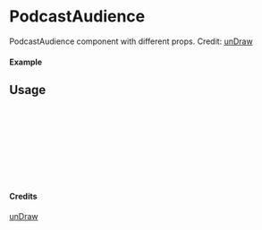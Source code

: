 
<Meta of={PodcastAudience} title="unDraw/PodcastAudience" />

# PodcastAudience

PodcastAudience component with different props.
Credit: [unDraw](https://undraw.co/illustrations)

#### Example

<Canvas of={PodcastAudience.Primary} />

## Usage

```ts
import { PodcastAudience } from "yadl-ui";

const Example = () => {
  return (
      <PodcastAudience />
  );
};

export default Example;
```

#### Credits
[unDraw](https://undraw.co/illustrations)
